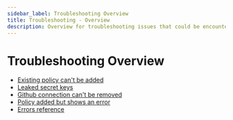 ```yaml
---
sidebar_label: Troubleshooting Overview
title: Troubleshooting - Overview
description: Overview for troubleshooting issues that could be encountered while using Aserto
---
```


# Troubleshooting Overview

- [Existing policy can't be added](existing-policy-cannot-be-added)
- [Leaked secret keys](leaked-secret-keys)
- [Github connection can't be removed](github-connection-cannot-be-removed)
- [Policy added but shows an error](policy-added-but-shows-error)
- [Errors reference](errors-reference)
